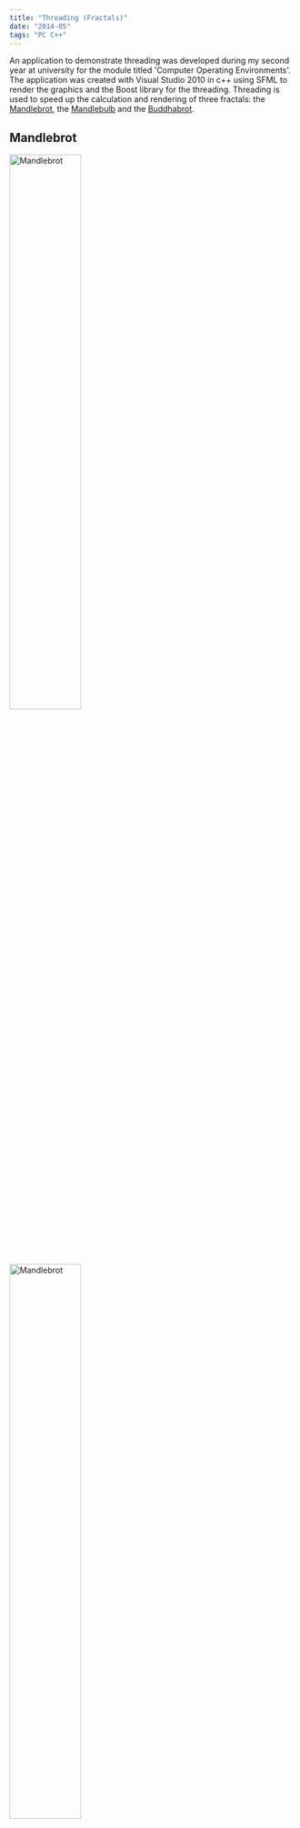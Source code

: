 ```yaml
---
title: "Threading (Fractals)"
date: "2014-05"
tags: "PC C++"
---
```


An application to demonstrate threading was developed during my second year at university for the module titled 'Computer Operating Environments'.
The application was created with Visual Studio 2010 in c++ using SFML to render the graphics and the Boost library for the threading.
Threading is used to speed up the calculation and rendering of three fractals: the <a href="https://en.wikipedia.org/wiki/Mandelbrot_set" target="_blank">Mandlebrot</a>,
the <a href="https://en.wikipedia.org/wiki/Mandelbulb" target="_blank">Mandlebulb</a> and the <a href="https://en.wikipedia.org/wiki/Buddhabrot" target="_blank">Buddhabrot</a>.

## Mandlebrot

<Image alt="Mandlebrot" width="50%" maxWidth="319px" src="/assets/projects/threading/mandlebrot_00.png"/>
<Image alt="Mandlebrot" width="50%" maxWidth="319px" src="/assets/projects/threading/mandlebrot_01.png"/>
<br/><br/>
<Image alt="Mandlebrot" maxWidth="638px" src="/assets/projects/threading/mandlebrot.gif"/>

## Mandlebulb

<Image alt="Mandlebulb" maxWidth="638px" src="/assets/projects/threading/mandlebulb.gif"/>

## Buddhabrot

<Image alt="Buddhabrot" width="50%" maxWidth="319px" src="/assets/projects/threading/buddhabrot0.gif"/>
<Image alt="Buddhabrot" width="50%" maxWidth="319px" src="/assets/projects/threading/buddhabrot1.gif"/>
<br/><br/>
<Image alt="Buddhabrot" maxWidth="638px" src="/assets/projects/threading/buddhabrot.gif"/>